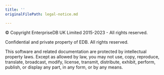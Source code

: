 ```yaml
---
title: ''
originalFilePath: legal-notice.md

---
```


© Copyright EnterpriseDB UK Limited 2015-2023 - All rights reserved.

Confidential and private property of EDB. All rights reserved.

This software and related documentation are protected by intellectual
property laws. Except as allowed by law, you may not use, copy,
reproduce, translate, broadcast, modify, license, transmit, distribute,
exhibit, perform, publish, or display any part, in any form, or by any
means.
